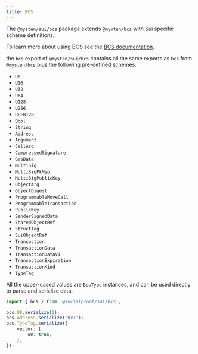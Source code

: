 ```yaml
---
title: BCS
---
```


The `@mysten/sui/bcs` package extends `@mysten/bcs` with Sui specific scheme definitions.

To learn more about using BCS see the [BCS documentation](/bcs).

the `bcs` export of `@mysten/sui/bcs` contains all the same exports as `bcs` from `@mysten/bcs` plus
the following pre-defined schemes:

- `U8`
- `U16`
- `U32`
- `U64`
- `U128`
- `U256`
- `ULEB128`
- `Bool`
- `String`
- `Address`
- `Argument`
- `CallArg`
- `CompressedSignature`
- `GasData`
- `MultiSig`
- `MultiSigPkMap`
- `MultiSigPublicKey`
- `ObjectArg`
- `ObjectDigest`
- `ProgrammableMoveCall`
- `ProgrammableTransaction`
- `PublicKey`
- `SenderSignedData`
- `SharedObjectRef`
- `StructTag`
- `SuiObjectRef`
- `Transaction`
- `TransactionData`
- `TransactionDataV1`
- `TransactionExpiration`
- `TransactionKind`
- `TypeTag`

All the upper-cased values are `BcsType` instances, and can be used directly to parse and serialize
data.

```typescript
import { bcs } from '@socialproof/sui/bcs';

bcs.U8.serialize(1);
bcs.Address.serialize('0x1');
bcs.TypeTag.serialize({
	vector: {
		u8: true,
	},
});
```
